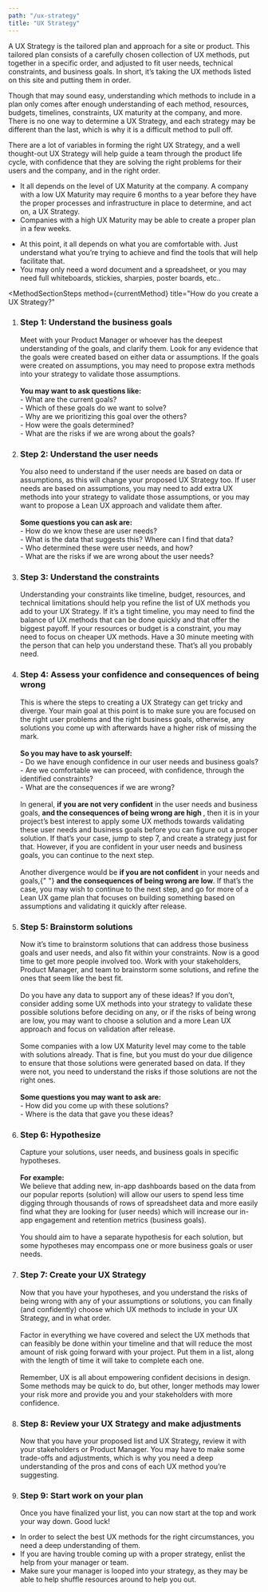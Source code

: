 ```yaml
---
path: "/ux-strategy"
title: "UX Strategy"
---
```






<MethodLayout pageTitle={props.pageContext.frontmatter.title} method={currentMethod}>
  <SEO title={props.pageContext.frontmatter.title} />

<MethodSectionWhatIs method={currentMethod} title="What is a UX Strategy?">
  <p>
    A UX Strategy is the tailored plan and approach for a site or product. This
    tailored plan consists of a carefully chosen collection of UX methods, put
    together in a specific order, and adjusted to fit user needs, technical
    constraints, and business goals. In short, it’s taking the UX methods listed
    on this site and putting them in order.
  </p>
  <p>
    Though that may sound easy, understanding which methods to include in a plan
    only comes after enough understanding of each method, resources, budgets,
    timelines, constraints, UX maturity at the company, and more. There is no
    one way to determine a UX Strategy, and each strategy may be different than
    the last, which is why it is a difficult method to pull off.
  </p>
  <p>
    There are a lot of variables in forming the right UX Strategy, and a well
    thought-out UX Strategy will help guide a team through the product life
    cycle, with confidence that they are solving the right problems for their
    users and the company, and in the right order.
  </p>
</MethodSectionWhatIs>

<MethodSectionNeeds title="What do you need for a UX Strategy?">
  <MethodSectionNeedsPartial type="time">
    <ul>
      <li>
        It all depends on the level of UX Maturity at the company. A company with a low UX Maturity may require 6 months to a year before they have the proper processes and infrastructure in
        place to determine, and act on, a UX Strategy.
      </li>
      <li>Companies with a high UX Maturity may be able to create a proper plan in a few weeks.</li>
    </ul>
  </MethodSectionNeedsPartial>
  <MethodSectionNeedsPartial type="materials">
    <ul>
      <li>At this point, it all depends on what you are comfortable with. Just understand what you’re trying to achieve and find the tools that will help facilitate that.</li>
      <li>You may only need a word document and a spreadsheet, or you may need full whiteboards, stickies, sharpies, poster boards, etc..</li>
    </ul>

  </MethodSectionNeedsPartial>
</MethodSectionNeeds>

<MethodSectionSteps
  method={currentMethod}
  title="How do you create a UX Strategy?"
>
  <ol>
    <li>
      <h3>Step 1: Understand the business goals</h3>
      Meet with your Product Manager or whoever has the deepest understanding of
      the goals, and clarify them. Look for any evidence that the goals were created
      based on either data or assumptions. If the goals were created on assumptions,
      you may need to propose extra methods into your strategy to validate those
      assumptions.
      <br />
      <br /> <strong>You may want to ask questions like:</strong>
      <br />
      - What are the current goals?
      <br />
      - Which of these goals do we want to solve?
      <br />
      - Why are we prioritizing this goal over the others?
      <br />
      - How were the goals determined?
      <br />- What are the risks if we are wrong about the goals?
    </li>
    <li>
      <h3>Step 2: Understand the user needs</h3>
      You also need to understand if the user needs are based on data or assumptions,
      as this will change your proposed UX Strategy too. If user needs are based
      on assumptions, you may need to add extra UX methods into your strategy to
      validate those assumptions, or you may want to propose a Lean UX approach and
      validate them after.
      <br />
      <br /> <strong>Some questions you can ask are:</strong>
      <br />
      - How do we know these are user needs?
      <br />
      - What is the data that suggests this? Where can I find that data?
      <br />
      - Who determined these were user needs, and how?
      <br />- What are the risks if we are wrong about the user needs?
    </li>
    <li>
      <h3>Step 3: Understand the constraints</h3>
      Understanding your constraints like timeline, budget, resources, and technical
      limitations should help you refine the list of UX methods you add to your UX
      Strategy. If it’s a tight timeline, you may need to find the balance of UX
      methods that can be done quickly and that offer the biggest payoff. If your
      resources or budget is a constraint, you may need to focus on cheaper UX methods.
      Have a 30 minute meeting with the person that can help you understand these.
      That’s all you probably need.
    </li>
    <li>
      <h3>Step 4: Assess your confidence and consequences of being wrong</h3>
      This is where the steps to creating a UX Strategy can get tricky and diverge.
      Your main goal at this point is to make sure you are focused on the right user
      problems and the right business goals, otherwise, any solutions you come up
      with afterwards have a higher risk of missing the mark.
      <br />
      <br /> <strong>So you may have to ask yourself:</strong>
      <br />
      - Do we have enough confidence in our user needs and business goals?
      <br />
      - Are we comfortable we can proceed, with confidence, through the identified
      constraints?
      <br />
      - What are the consequences if we are wrong?
      <br />
      <br />
      In general, <strong>if you are not very confident</strong>
      in the user needs and business goals, <strong>
        and the consequences of being wrong are high
      </strong>
      , then it is in your project’s best interest to apply some UX methods
      towards validating these user needs and business goals before you can
      figure out a proper solution. If that’s your case, jump to step 7, and
      create a strategy just for that. However, if you are confident in your
      user needs and business goals, you can continue to the next step.
      <br />
      <br />
      Another divergence would be <strong>if you are not confident</strong>
      in your needs and goals,{" "}
      <strong>and the consequences of being wrong are low</strong>. If that’s
      the case, you may wish to continue to the next step, and go for more of a
      Lean UX game plan that focuses on building something based on assumptions
      and validating it quickly after release.
    </li>
    <li>
      <h3>Step 5: Brainstorm solutions</h3>
      Now it’s time to brainstorm solutions that can address those business goals
      and user needs, and also fit within your constraints. Now is a good time to
      get more people involved too. Work with your stakeholders, Product Manager,
      and team to brainstorm some solutions, and refine the ones that seem like the
      best fit.
      <br />
      <br />
      Do you have any data to support any of these ideas? If you don’t, consider
      adding some UX methods into your strategy to validate these possible
      solutions before deciding on any, or if the risks of being wrong are low,
      you may want to choose a solution and a more Lean UX approach and focus on
      validation after release.
      <br />
      <br />
      Some companies with a low UX Maturity level may come to the table with solutions
      already. That is fine, but you must do your due diligence to ensure that those
      solutions were generated based on data. If they were not, you need to understand
      the risks if those solutions are not the right ones.
      <br />
      <br /> <strong>Some questions you may want to ask are:</strong>
      <br />
      - How did you come up with these solutions?
      <br />- Where is the data that gave you these ideas?
    </li>
    <li>
      <h3>Step 6: Hypothesize</h3>
      Capture your solutions, user needs, and business goals in specific hypotheses.
      <br />
      <br /> <strong>For example:</strong>
      <br />
      We believe that adding new, in-app dashboards based on the data from our popular
      reports (solution) will allow our users to spend less time digging through
      thousands of rows of spreadsheet data and more easily find what they are looking
      for (user needs) which will increase our in-app engagement and retention metrics
      (business goals).
      <br />
      <br />
      You should aim to have a separate hypothesis for each solution, but some
      hypotheses may encompass one or more business goals or user needs.
    </li>
    <li>
      <h3>Step 7: Create your UX Strategy</h3>
      Now that you have your hypotheses, and you understand the risks of being wrong
      with any of your assumptions or solutions, you can finally (and confidently)
      choose which UX methods to include in your UX Strategy, and in what order.
      <br />
      <br />
      Factor in everything we have covered and select the UX methods that can
      feasibly be done within your timeline and that will reduce the most amount
      of risk going forward with your project. Put them in a list, along with
      the length of time it will take to complete each one.
      <br />
      <br />
      Remember, UX is all about empowering confident decisions in design. Some methods
      may be quick to do, but other, longer methods may lower your risk more and
      provide you and your stakeholders with more confidence.
    </li>
    <li>
      <h3>Step 8: Review your UX Strategy and make adjustments</h3>
      Now that you have your proposed list and UX Strategy, review it with your stakeholders
      or Product Manager. You may have to make some trade-offs and adjustments, which
      is why you need a deep understanding of the pros and cons of each UX method
      you’re suggesting.
    </li>
    <li>
      <h3>Step 9: Start work on your plan</h3>
      Once you have finalized your list, you can now start at the top and work your
      way down. Good luck!
    </li>
  </ol>
</MethodSectionSteps>

<MethodSectionTips method={currentMethod} title="Tips for a great UX Strategy">
  <ul>
    <li>
      In order to select the best UX methods for the right circumstances, you
      need a deep understanding of them.
    </li>
    <li>
      If you are having trouble coming up with a proper strategy, enlist the
      help from your manager or team.
    </li>
    <li>
      Make sure your manager is looped into your strategy, as they may be able
      to help shuffle resources around to help you out.
    </li>
  </ul>
</MethodSectionTips>

<MethodSectionResources method={currentMethod} />

</MethodLayout>
